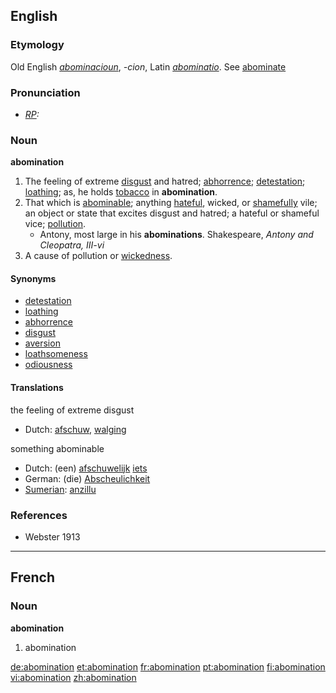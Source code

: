 ==English==
===Etymology===
Old English ''[[abominacioun]]'', ''-cion'', Latin ''[[abominatio]]''. See [[abominate]]

===Pronunciation===
* ''[[RP]]:'' {{IPA|/əbɒmɪˈneɪʃn/}}

===Noun===
'''abomination'''
#The feeling of extreme [[disgust]] and hatred; [[abhorrence]]; [[detestation]]; [[loathing]]; as, he holds [[tobacco]] in '''abomination'''.
#That which is [[abominable]]; anything [[hateful]], wicked, or [[shameful]]ly vile; an object or state that excites disgust and hatred; a hateful or shameful vice; [[pollution]].
#* Antony, most large in his '''abominations'''. Shakespeare, ''Antony and Cleopatra, III-vi''
#A cause of pollution or [[wickedness]].

====Synonyms====
* [[detestation]]
* [[loathing]]
* [[abhorrence]]
* [[disgust]]
* [[aversion]]
* [[loathsomeness]]
* [[odiousness]]

====Translations====
;the feeling of extreme disgust
{{top}}
* Dutch: [[afschuw]], [[walging]]
{{mid}}
{{bottom}}

;something abominable
{{top}}
* Dutch: (een) [[afschuwelijk]] [[iets]]
* German: (die) [[Abscheulichkeit]]
*[[Sumerian]]: [[anzillu]]
{{mid}}
{{bottom}}

===References===
*Webster 1913

----
==French==
===Noun===
'''abomination''' {{f}}
#abomination

[[de:abomination]]
[[et:abomination]]
[[fr:abomination]]
[[pt:abomination]]
[[fi:abomination]]
[[vi:abomination]]
[[zh:abomination]]